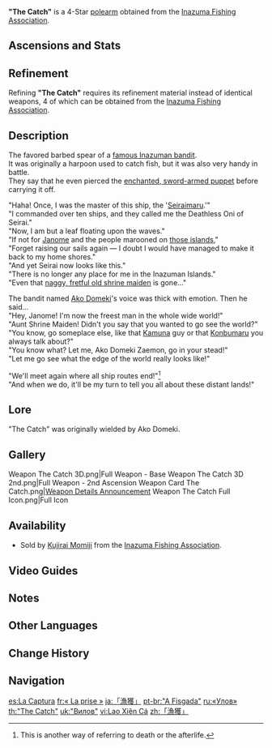 {{Weapon Infobox
|title          = "The Catch"
|id             = 13415
|image          = <gallery>
Weapon The Catch.png|Base
Weapon The Catch 2nd.png|2nd Ascension
</gallery>
|type           = Polearm
|quality        = 4
|series         = Fishing Association
|obtain         = Fishing
|obtain_note    = {{Sold By|"The Catch"}}
|region         = Inazuma
|releaseDate    = 2021-09-01
|base_atk       = 42
|2nd_stat_type  = Energy Recharge
|2nd_stat       = 10.0%
|passive        = Shanty
|effect         = Increases Elemental Burst DMG by (var1)% and Elemental Burst CRIT Rate by (var2)%.
|eff_rank1_var1 = 16
|eff_rank2_var1 = 20
|eff_rank3_var1 = 24
|eff_rank4_var1 = 28
|eff_rank5_var1 = 32
|eff_rank1_var2 = 6
|eff_rank2_var2 = 7.5
|eff_rank3_var2 = 9
|eff_rank4_var2 = 10.5
|eff_rank5_var2 = 12
|eff_att1       = Elemental Burst DMG Bonus
|eff_att2       = CRIT Rate
}}
{{Description|In the distant past, this was the beloved spear of a [[Ako Domeki|famed Inazuman bandit]].}}
'''"The Catch"''' is a 4-Star [[polearm]] obtained from the [[Inazuma Fishing Association]].

==Ascensions and Stats==
{{Weapon Ascensions and Stats
|ascendMat1 = Mask of the Wicked Lieutenant
|ascendMat2 = Mask of the Tiger's Bite
|ascendMat3 = Mask of the One-Horned
|ascendMat4 = Mask of the Kijin
|bossMat1   = Chaos Gear
|bossMat2   = Chaos Axis
|bossMat3   = Chaos Oculus
|commonMat1 = Spectral Husk
|commonMat2 = Spectral Heart
|commonMat3 = Spectral Nucleus
}}

==Refinement==
Refining '''"The Catch"''' requires its refinement material {{Item|Ako's Sake Vessel}} instead of identical weapons, 4 of which can be obtained from the [[Inazuma Fishing Association]].

{{Shop Availability|Ako's Sake Vessel|currency=Fish}}

==Description==
The favored barbed spear of a [[Ako Domeki|famous Inazuman bandit]].<br>
It was originally a harpoon used to catch fish, but it was also very handy in battle.<br>
They say that he even pierced the [[Maguu Kenki|enchanted, sword-armed puppet]] before carrying it off.

"Haha! Once, I was the master of this ship, the '[["Seiraimaru"|Seiraimaru]].'"<br>
"I commanded over ten ships, and they called me the Deathless Oni of Seirai."<br>
"Now, I am but a leaf floating upon the waves."<br>
"If not for [[Janome]] and the people marooned on [[Golden Apple Archipelago|those islands]],"<br>
"Forget raising our sails again &mdash; I doubt I would have managed to make it back to my home shores."<br>
"And yet Seirai now looks like this."<br>
"There is no longer any place for me in the Inazuman Islands."<br>
"Even that [[Asase Hibiki|naggy, fretful old shrine maiden]] is gone..."

The bandit named [[Ako Domeki]]'s voice was thick with emotion. Then he said...<br>
"Hey, Janome! I'm now the freest man in the whole wide world!"<br>
"Aunt Shrine Maiden! Didn't you say that you wanted to go see the world?"<br>
"You know, go someplace else, like that [[Kamuna Harunosuke|Kamuna]] guy or that [[Takamine the Mistsplitter|Konbumaru]] you always talk about?"<br>
"You know what? Let me, Ako Domeki Zaemon, go in your stead!"<br>
"Let me go see what the edge of the world really looks like!"

"We'll meet again where all ship routes end!"<ref group="Note">This is another way of referring to death or the afterlife.</ref><br>
"And when we do, it'll be my turn to tell you all about these distant lands!"

==Lore==
"The Catch" was originally wielded by Ako Domeki.

==Gallery==
<gallery>
Weapon The Catch 3D.png|Full Weapon - Base
Weapon The Catch 3D 2nd.png|Full Weapon - 2nd Ascension
Weapon Card The Catch.png|[https://www.hoyolab.com/article/770658 Weapon Details Announcement]
Weapon The Catch Full Icon.png|Full Icon
</gallery>

==Availability==
* Sold by [[Kujirai Momiji]] from the [[Inazuma Fishing Association]].

{{Shop Availability|"The Catch"|currency=Fish}}

==Video Guides==
{{EVT
|video   = https://youtu.be/epkV0J_JFOU
|caption = Guide for How to Obtain ''"The Catch"''
}}

==Notes==
{{Reflist|note=1}}

==Other Languages==
{{Other Languages
|1_en     = "The Catch"
|1_zhs    = 「渔获」
|1_zhs_rm = "Yúhuò"
|1_zht    = 「漁獲」
|1_zht_rm = "Yúhuò"
|1_zh_tl  = "The Catch"
|1_ja     = 「漁獲」
|1_ja_rm  = "Gyokaku"
|1_ja_tl  = "The Catch"
|1_ko     = 「어획」
|1_ko_tl  = "The Catch"
|1_es     = La Captura
|1_es_tl  = The Catch
|1_fr     = «&nbsp;La prise&nbsp;»
|1_fr_tl  = "The Catch"
|1_ru     = «Улов»
|1_ru_tl  = "The Catch"
|1_th     = "The Catch"
|1_vi     = Lao Xiên Cá
|1_vi_tl  = Fish Piercing Harpoon
|1_de     = „Der Fang“
|1_de_tl  = "The Catch"
|1_id     = "The Catch"
|1_pt     = "A Fisgada"
|1_pt_tl  = "The Catch"
|1_pt_note = {{pt|Fisgada}} is a specific noun for catching a fish with a hook.
|1_tr     = Yakalayan Mızrak
|1_tr_tl  = The Spear That Catches
|1_it     = La Preda
|1_it_tl  = The Prey

|2_en     = Shanty
|2_zhs    = 船歌
|2_zhs_rm = Chuángē
|2_zht    = 船歌
|2_zht_rm = Chuángē
|2_zh_tl  = 
|2_ja     = 舟歌
|2_ja_rm  = Funauta
|2_ja_tl  = Sea Shanty
|2_ko     = 뱃노래
|2_ko_tl  = A Boatman's Song
|2_es     = Saloma
|2_es_tl  = Shanty
|2_fr     = Chant de marin
|2_fr_tl  = Shanty
|2_ru     = Песня матроса
|2_ru_tl  = Sailor's Song
|2_th     = Shanty
|2_vi     = Bài Ca Của Thuyền
|2_vi_tl  = Boat's Song
|2_de     = Seemannslied
|2_de_tl  = Sailor's Song
|2_id     = Shanty
|2_pt     = Canção Navegante
|2_pt_tl  = Guiding Song
|2_tr     = Heyamola
|2_tr_tl  = Shanty
|2_it     = Ballata marinara
|2_it_tl  = Shanty
}}

==Change History==
{{Change History|2.1}}

==Navigation==
{{Weapons by Series Navbox|Fishing Association}}
{{Weapon Navbox|Polearms}}

[[es:La Captura]]
[[fr:« La prise »]]
[[ja:「漁獲」]]
[[pt-br:"A Fisgada"]]
[[ru:«Улов»]]
[[th:"The Catch"]]
[[uk:"Вилов"]]
[[vi:Lao Xiên Cá]]
[[zh:「漁獲」]]